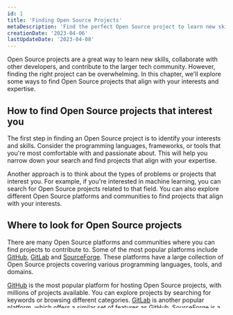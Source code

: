 ```yaml
---
id: 1
title: 'Finding Open Source Projects'
metaDescription: 'Find the perfect Open Source project to learn new skills and collaborate with developers. Explore ways to find projects aligned with your interests. Start today!'
creationDate: '2023-04-06'
lastUpdateDate: '2023-04-08'
---
```

<p class="lead">Open Source projects are a great way to learn new skills, collaborate with other developers, and contribute to the larger tech community. However, finding the right project can be overwhelming. In this chapter, we'll explore some ways to find Open Source projects that align with your interests and expertise.</p>

## How to find Open Source projects that interest you

The first step in finding an Open Source project is to identify your interests and skills. Consider the programming languages, frameworks, or tools that you're most comfortable with and passionate about. This will help you narrow down your search and find projects that align with your expertise.

Another approach is to think about the types of problems or projects that interest you. For example, if you're interested in machine learning, you can search for Open Source projects related to that field. You can also explore different Open Source platforms and communities to find projects that align with your interests.

## Where to look for Open Source projects

There are many Open Source platforms and communities where you can find projects to contribute to. Some of the most popular platforms include <a href="https://github.com/" target="_blank" rel="noopener">GitHub</a>, <a href="https://gitlab.com" target="_blank" rel="noopener">GitLab</a> and <a href="https://sourceforge.net/" target="_blank" rel="noopener">SourceForge</a>. These platforms have a large collection of Open Source projects covering various programming languages, tools, and domains.

<a href="https://github.com/" target="_blank" rel="noopener">GitHub</a> is the most popular platform for hosting Open Source projects, with millions of projects available. You can explore projects by searching for keywords or browsing different categories. <a href="https://gitlab.com" target="_blank" rel="noopener">GitLab</a> is another popular platform, which offers a similar set of features as GitHub. <a href="https://sourceforge.net/" target="_blank" rel="noopener">SourceForge</a> is a platform that has been around for a long time and hosts a wide range of Open Source projects.

## How to evaluate the quality and popularity of a project

When evaluating an Open Source project, you should consider several factors, including the project's popularity, activity level, and quality. The popularity of a project can be measured by the number of stars, forks, and contributors it has. You can also look at the number of downloads, issues, and pull requests to get an idea of the project's popularity and activity level.

The quality of an Open Source project can be assessed by looking at the codebase, documentation, and community support. A well-maintained project will have clear documentation, an active community, and a high-quality codebase. You can also look at the project's roadmap and development history to gauge its potential and longevity.

Finding the right Open Source project can be a challenging task, but it's worth the effort. By exploring different platforms, communities, and projects, you can find opportunities to learn new skills, collaborate with other developers, and contribute to the larger tech community.

## Sometimes, you don't need to look that far

Sometimes, you don't need to look far to find an Open Source project to contribute to. If you use a particular tool or software regularly and notice areas that could be improved or features that could be added, consider contributing to that project. As a user, you have a unique perspective and understanding of the software, which can be valuable to the project's development.

Additionally, contributing to a project that you already use regularly can be a great way to learn new skills and gain experience in a familiar environment. So don't be afraid to look at the tools and software you already use and consider contributing to their development.
